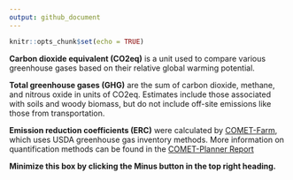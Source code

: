 ```yaml
---
output: github_document
---
```


```r
knitr::opts_chunk$set(echo = TRUE)
```

**Carbon dioxide equivalent (CO2eq)** is a unit used to compare various greenhouse gases based on their relative global warming potential.

**Total greenhouse gases (GHG)** are the sum of carbon dioxide, methane, and nitrous oxide in units of CO2eq. Estimates include those associated with soils and woody biomass, but do not include off-site emissions like those from transportation.

**Emission reduction coefficients (ERC)** were calculated by <a href="https://comet-farm.com/" target="_blank"> COMET-Farm</a>, which uses USDA greenhouse gas inventory methods. More information on quantification methods can be found in the <a href="https://bfuels.nrel.colostate.edu/beta/COMET-Planner_Report_Final.pdf" target="_blank"> COMET-Planner Report</a>

**Minimize this box by clicking the Minus button in the top right heading.**
